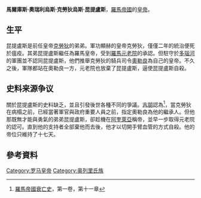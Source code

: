 {{Infobox Roman emperor
| name = 昆提盧斯<br>Marcus Aurelius Claudius Quintillus
| title = [[罗马帝国|罗马帝国]][[罗马皇帝|第四十三任皇帝]]
| full name =馬爾庫斯·奧瑞利烏斯·克勞狄烏斯·昆提盧斯
| image= Antoninianus Quintillus-s3243.jpg
| caption =刻有昆提盧斯側面像的硬幣
| reign =270年（17至177天）
| predecessor =[[克勞狄二世|克勞狄二世]]
| successor =[[奧勒良|奧勒良]]
| spouse =
| issue =
| dynasty =
| father =
| mother =
| birth_date =约220年
| birth_place =
| death_date =270年（50岁）
| death_place =[[阿奎莱亚|阿奎莱亚]]
| place of burial =
|}}
'''馬爾庫斯·奧瑞利烏斯·克勞狄烏斯·昆提盧斯'''{{BD|约220年||270年|}}，[[羅馬帝國|羅馬帝國]]的[[羅馬皇帝|皇帝]]。

==生平==
昆提盧斯是前任皇帝[[克勞狄二世|克勞狄]]的弟弟。軍功顯赫的皇帝克勞狄，僅僅二年的統治便死於瘟疫。其弟昆提盧斯繼任為羅馬皇帝，受到[[羅馬元老院|羅馬元老院]]的承認。但駐守於[[多瑙河|多瑙河]]的軍團並不認同昆提盧斯，他們推舉克勞狄的騎兵司令[[奧勒良|奧勒良]]為自己的皇帝。不久之後，軍隊都站在奧勒良一方，元老院也放棄了昆提盧斯，逼使昆提盧斯自殺。

==史料来源争议==
關於昆提盧斯的史料缺乏，並且引發後世各種不同的爭議。[[吉本|吉朋]]認為<ref>[[羅馬帝國衰亡史|羅馬帝國衰亡史]]，第一卷，第十一章</ref>，當克勞狄在病榻之前，已經當著軍官與政府重要人員之前，指定奧勒良為他的繼承人。但他那既無才能與勇氣的弟弟昆提盧斯，卻趁機在[[阿奎萊亞|阿奎萊亞]]稱帝，並早一步取得元老院的認可。直到他的支持者全部棄他而去後，他才以切開手臂血管的方式自殺。他的帝位只維持了十七天。

== 參考資料 ==
{{Reflist}}

{{罗马帝国皇帝| 本人=昆提卢斯| 时间 = 270| 之前=[[克勞狄二世|克勞狄二世]] | 之后=[[奧勒良|奧勒良]] | 同时=[[奧勒良|奧勒良]] （270-275）}}

{{Authority control}}
[[Category:罗马皇帝|Category:罗马皇帝]]
[[Category:奥列里氏族|Category:奥列里氏族]]